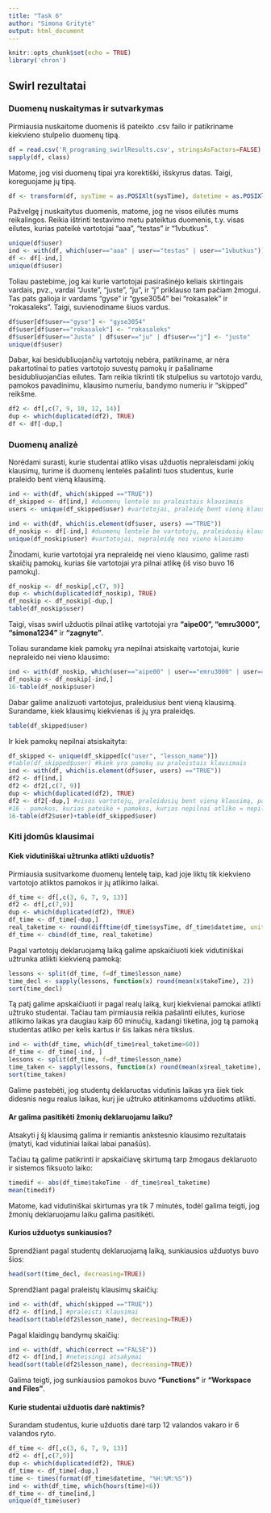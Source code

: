 ```yaml
---
title: "Task 6"
author: "Simona Gritytė"
output: html_document
---
```


```r
knitr::opts_chunk$set(echo = TRUE)
library('chron')
```

## Swirl rezultatai

### Duomenų nuskaitymas ir sutvarkymas

Pirmiausia nuskaitome duomenis iš pateikto .csv failo ir patikriname kiekvieno stulpelio duomenų tipą.

```r
df = read.csv('R_programing_swirlResults.csv', stringsAsFactors=FALSE)
sapply(df, class)
```

Matome, jog visi duomenų tipai yra korektiški, išskyrus datas. Taigi, koreguojame jų tipą.

```r
df <- transform(df, sysTime = as.POSIXlt(sysTime), datetime = as.POSIXlt(datetime))
```

Pažvelgę į nuskaitytus duomenis, matome, jog ne visos eilutės mums reikalingos. Reikia ištrinti testavimo metu pateiktus duomenis, t.y. visas eilutes, kurias pateikė vartotojai "aaa", "testas" ir "1vbutkus".

```r
unique(df$user)
ind <- with(df, which(user=="aaa" | user=="testas" | user=="1vbutkus"))
df <- df[-ind,]
unique(df$user)
```

Toliau pastebime, jog kai kurie vartotojai pasirašinėjo keliais skirtingais vardais, pvz., vardai "Juste", "juste", "ju", ir "j" priklauso tam pačiam žmogui. Tas pats galioja ir vardams "gyse" ir "gyse3054" bei "rokasalek" ir "rokasaleks". Taigi, suvienodiname šiuos vardus.

```r
df$user[df$user=="gyse"] <- "gyse3054"
df$user[df$user=="rokasalek"] <- "rokasaleks"
df$user[df$user=="Juste" | df$user=="ju" | df$user=="j"] <- "juste"
unique(df$user)
```

Dabar, kai besidubliuojančių vartotojų nebėra, patikriname, ar nėra pakartotinai to paties vartotojo suvestų pamokų ir pašaliname besidubliuojančias eilutes. Tam reikia tikrinti tik stulpelius su vartotojo vardu, pamokos pavadinimu, klausimo numeriu, bandymo numeriu ir "skipped" reikšme.

```r
df2 <- df[,c(7, 9, 10, 12, 14)]
dup <- which(duplicated(df2), TRUE)
df <- df[-dup,]
```

### Duomenų analizė

Norėdami surasti, kurie studentai atliko visas užduotis nepraleisdami jokių klausimų, turime iš duomenų lentelės pašalinti tuos studentus, kurie praleido bent vieną klausimą.

```r
ind <- with(df, which(skipped =="TRUE"))
df_skipped <- df[ind,] #duomenų lentelė su praleistais klausimais
users <- unique(df_skipped$user) #vartotojai, praleidę bent vieną klausimą

ind <- with(df, which(is.element(df$user, users) =="TRUE"))
df_noskip <- df[-ind,] #duomenų lentelė be vartotojų, praleidusių klausimus
unique(df_noskip$user) #vartotojai, nepraleidę nei vieno klausimo
```

Žinodami, kurie vartotojai yra nepraleidę nei vieno klausimo, galime rasti skaičių pamokų, kurias šie vartotojai yra pilnai atlikę (iš viso buvo 16 pamokų).

```r
df_noskip <- df_noskip[,c(7, 9)]
dup <- which(duplicated(df_noskip), TRUE)
df_noskip <- df_noskip[-dup,]
table(df_noskip$user)
```

Taigi, visas swirl užduotis pilnai atlikę vartotojai yra **"aipe00", "emru3000", "simona1234"** ir **"zagnyte"**.

Toliau surandame kiek pamokų yra nepilnai atsiskaitę vartotojai, kurie nepraleido nei vieno klausimo:

```r
ind <- with(df_noskip, which(user=="aipe00" | user=="emru3000" | user=="simona1234" | user=="zagnyte"))
df_noskip <- df_noskip[-ind,]
16-table(df_noskip$user)
```

Dabar galime analizuoti vartotojus, praleidusius bent vieną klausimą. Surandame, kiek klausimų kiekvienas iš jų yra praleidęs.

```r
table(df_skipped$user)
```

Ir kiek pamokų nepilnai atsiskaityta:

```r
df_skipped <- unique(df_skipped[c("user", "lesson_name")])
#table(df_skipped$user) #kiek yra pamokų su praleistais klausimais
ind <- with(df, which(is.element(df$user, users) =="TRUE"))
df2 <- df[ind,]
df2 <- df2[,c(7, 9)]
dup <- which(duplicated(df2), TRUE)
df2 <- df2[-dup,] #visos vartotojų, praleidusių bent vieną klausimą, pateiktos pamokos
#16 - pamokos, kurias pateikė + pamokos, kurias nepilnai atliko = nepilnai atsiskaitytos pamokos
16-table(df2$user)+table(df_skipped$user)
```

### Kiti įdomūs klausimai

#### Kiek vidutiniškai užtrunka atlikti užduotis?

Pirmiausia susitvarkome duomenų lentelę taip, kad joje liktų tik kiekvieno vartotojo atliktos pamokos ir jų atlikimo laikai.

```r
df_time <- df[,c(3, 6, 7, 9, 13)]
df2 <- df[,c(7,9)]
dup <- which(duplicated(df2), TRUE)
df_time <- df_time[-dup,]
real_taketime <- round(difftime(df_time$sysTime, df_time$datetime, units="mins"))
df_time <- cbind(df_time, real_taketime)
```

Pagal vartotojų deklaruojamą laiką galime apskaičiuoti kiek vidutiniškai užtrunka atlikti kiekvieną pamoką:

```r
lessons <- split(df_time, f=df_time$lesson_name)
time_decl <- sapply(lessons, function(x) round(mean(x$takeTime), 2))
sort(time_decl)
```

Tą patį galime apskaičiuoti ir pagal realų laiką, kurį kiekvienai pamokai atlikti užtruko studentai. Tačiau tam pirmiausia reikia pašalinti eilutes, kuriose atlikimo laikas yra daugiau kaip 60 minučių, kadangi tikėtina, jog tą pamoką studentas atliko per kelis kartus ir šis laikas nėra tikslus.

```r
ind <- with(df_time, which(df_time$real_taketime>60))
df_time <- df_time[-ind, ]
lessons <- split(df_time, f=df_time$lesson_name)
time_taken <- sapply(lessons, function(x) round(mean(x$real_taketime), 2))
sort(time_taken)
```

Galime pastebėti, jog studentų deklaruotas vidutinis laikas yra šiek tiek didesnis negu realus laikas, kurį jie užtruko atitinkamoms užduotims atlikti.

#### Ar galima pasitikėti žmonių deklaruojamu laiku?

Atsakyti į šį klausimą galima ir remiantis ankstesnio klausimo rezultatais (matyti, kad vidutiniai laikai labai panašūs).

Tačiau tą galime patikrinti ir apskaičiavę skirtumą tarp žmogaus deklaruoto ir sistemos fiksuoto laiko:

```r
timedif <- abs(df_time$takeTime - df_time$real_taketime)
mean(timedif)
```

Matome, kad vidutiniškai skirtumas yra tik 7 minutės, todėl galima teigti, jog žmonių deklaruojamu laiku galima pasitikėti.

#### Kurios užduotys sunkiausios?

Sprendžiant pagal studentų deklaruojamą laiką, sunkiausios užduotys buvo šios:

```r
head(sort(time_decl, decreasing=TRUE))
```

Sprendžiant pagal praleistų klausimų skaičių:

```r
ind <- with(df, which(skipped =="TRUE"))
df2 <- df[ind,] #praleisti klausimai
head(sort(table(df2$lesson_name), decreasing=TRUE))
```

Pagal klaidingų bandymų skaičių:

```r
ind <- with(df, which(correct =="FALSE"))
df2 <- df[ind,] #neteisingi atsakymai
head(sort(table(df2$lesson_name), decreasing=TRUE))
```

Galima teigti, jog sunkiausios pamokos buvo **"Functions"** ir **"Workspace and Files"**.

#### Kurie studentai užduotis darė naktimis?

Surandam studentus, kurie užduotis darė tarp 12 valandos vakaro ir 6 valandos ryto.

```r
df_time <- df[,c(3, 6, 7, 9, 13)]
df2 <- df[,c(7,9)]
dup <- which(duplicated(df2), TRUE)
df_time <- df_time[-dup,]
time <- times(format(df_time$datetime, "%H:%M:%S"))
ind <- with(df_time, which(hours(time)<6))
df_time <- df_time[ind,]
unique(df_time$user)
```
